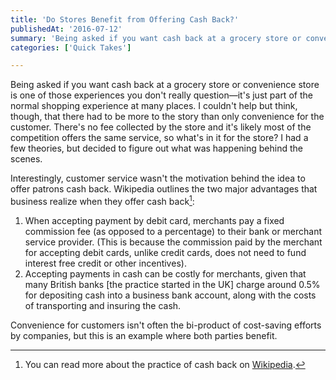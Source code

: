 ```yaml
---
title: 'Do Stores Benefit from Offering Cash Back?'
publishedAt: '2016-07-12'
summary: 'Being asked if you want cash back at a grocery store or convenience store is one of those experiences you don't really question—it's just part of the normal shopping experience at many places. I could...'
categories: ['Quick Takes']

---
```


Being asked if you want cash back at a grocery store or convenience store is one of those experiences you don't really question—it's just part of the normal shopping experience at many places. I couldn't help but think, though, that there had to be more to the story than only convenience for the customer. There's no fee collected by the store and it's likely most of the competition offers the same service, so what's in it for the store? I had a few theories, but decided to figure out what was happening behind the scenes.

Interestingly, customer service wasn't the motivation behind the idea to offer patrons cash back. Wikipedia outlines the two major advantages that business realize when they offer cash back[^1]:

1.  When accepting payment by debit card, merchants pay a fixed commission fee (as opposed to a percentage) to their bank or merchant service provider. (This is because the commission paid by the merchant for accepting debit cards, unlike credit cards, does not need to fund interest free credit or other incentives).
2.  Accepting payments in cash can be costly for merchants, given that many British banks [the practice started in the UK] charge around 0.5% for depositing cash into a business bank account, along with the costs of transporting and insuring the cash.

Convenience for customers isn't often the bi-product of cost-saving efforts by companies, but this is an example where both parties benefit.

[^1]: You can read more about the practice of cash back on [Wikipedia](https://en.wikipedia.org/wiki/Debit_card_cashback).
